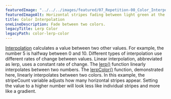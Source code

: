 ---
featuredImage: "../../../images/featured/07_Repetition-00_Color_Interpolation-thumbnail.png"
featuredImageAlt: Horizontal stripes fading between light green at the top and dark blue at the bottom.
title: Color Interpolation
oneLineDescription: Fade between two colors.
legacyTitle: Lerp Color
legacyPath: color-lerp-color
---

<a href="https://developer.mozilla.org/en-US/docs/Glossary/Interpolation" target="_blank">Interpolation</a>
calculates a value between two other values. For example, the number 5 is
halfway between 0 and 10. Different types of interpolation use
different rates of change between values. Linear interpolation,
abbreviated as lerp, uses a constant rate of change. The
<a href="/reference/p5/lerp/" target="_blank">lerp()</a>
function linearly interpolates between two numbers. The
<a href="/reference/p5/lerpColor/" target="_blank">lerpColor()</a>
function, demonstrated here, linearly interpolates between two colors.
In this example, the stripeCount variable adjusts how many horizontal
stripes appear. Setting the value to a higher number will look less
like individual stripes and more like a gradient.